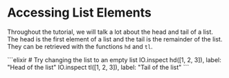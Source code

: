 
# Accessing List Elements

Throughout the tutorial, we will talk a lot about the head and tail of a list. The head is the first element of a list and the tail is the remainder of the list. They can be retrieved with the functions `hd` and `tl`.

<EditorCode>
```elixir
# Try changing the list to an empty list
IO.inspect hd([1, 2, 3]), label: "Head of the list"
IO.inspect tl([1, 2, 3]), label: "Tail of the list"
```
</EditorCode>

